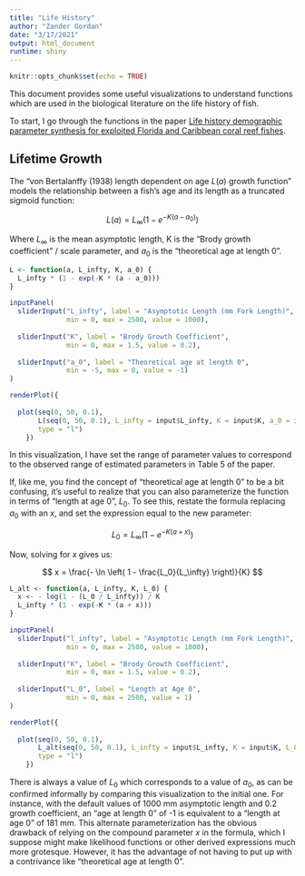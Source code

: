 ```yaml
---
title: "Life History"
author: "Zander Gordan"
date: "3/17/2021"
output: html_document
runtime: shiny
---
```



```r
knitr::opts_chunk$set(echo = TRUE)
```

This document provides some useful visualizations to understand functions which are used in the biological literature on the life history of fish.

To start, I go through the functions in the paper [Life history demographic parameter synthesis for exploited Florida and Caribbean coral reef fishes](https://onlinelibrary.wiley.com/doi/full/10.1111/faf.12405).

## Lifetime Growth

The "von Bertalanffy (1938) length dependent on age $L(a)$ growth function" models the relationship between a fish's age and its length as a truncated sigmoid function:

$$ L(a) = L_{\infty} \left( 1 - e^{-K(a-a_0)} \right) $$

Where $L_\infty$ is the mean asymptotic length, K is the "Brody growth coefficient" / scale parameter, and $a_0$ is the "theoretical age at length 0".

```r
L <- function(a, L_infty, K, a_0) {
  L_infty * (1 - exp(-K * (a - a_0)))
}
```

```r
inputPanel(
  sliderInput("L_infty", label = "Asymptotic Length (mm Fork Length)",
              min = 0, max = 2500, value = 1000),
  
  sliderInput("K", label = "Brody Growth Coefficient",
              min = 0, max = 1.5, value = 0.2),
  
  sliderInput("a_0", label = "Theoretical age at length 0",
              min = -5, max = 0, value = -1)
)

renderPlot({
  
  plot(seq(0, 50, 0.1),
       L(seq(0, 50, 0.1), L_infty = input$L_infty, K = input$K, a_0 = input$a_0),
       type = "l")
    })
```

In this visualization, I have set the range of parameter values to correspond to the observed range of estimated parameters in Table 5 of the paper. 

If, like me, you find the concept of "theoretical age at length 0" to be a bit confusing, it's useful to realize that you can also parameterize the function in terms of "length at age 0", $L_0$. To see this, restate the formula replacing $a_0$ with an $x$, and set the expression equal to the new parameter:

$$ L_0 = L_{\infty} \left( 1 - e^{-K(a + x)} \right) $$

Now, solving for $x$ gives us:

$$ x = \frac{- \ln \left( 1 - \frac{L_0}{L_\infty} \right)}{K} $$

```r
L_alt <- function(a, L_infty, K, L_0) {
  x <- - log(1 - (L_0 / L_infty)) / K
  L_infty * (1 - exp(-K * (a + x)))
}
```

```r
inputPanel(
  sliderInput("l_infty", label = "Asymptotic Length (mm Fork Length)",
              min = 0, max = 2500, value = 1000),
  
  sliderInput("K", label = "Brody Growth Coefficient",
              min = 0, max = 1.5, value = 0.2),
  
  sliderInput("L_0", label = "Length at Age 0",
              min = 0, max = 2500, value = 1)
)

renderPlot({
  
  plot(seq(0, 50, 0.1),
       L_alt(seq(0, 50, 0.1), L_infty = input$L_infty, K = input$K, L_0 = input$L_0),
       type = "l")
    })
```

There is always a value of $L_0$ which corresponds to a value of $a_0$, as can be confirmed informally by comparing this visualization to the initial one. For instance, with the default values of 1000 mm asymptotic length and 0.2 growth coefficient, an "age at length 0" of -1 is equivalent to a "length at age 0" of 181 mm. This alternate parameterization has the obvious drawback of relying on the compound parameter $x$ in the formula, which I suppose might make likelihood functions or other derived expressions much more grotesque. However, it has the advantage of not having to put up with a contrivance like "theoretical age at length 0".






